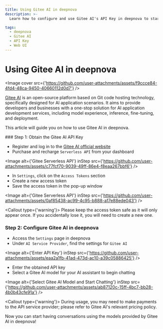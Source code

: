 ```yaml
---
title: Using Gitee AI in deepnova
description: >-
  Learn how to configure and use Gitee AI's API Key in deepnova to start conversations and interactions.

tags:
  - deepnova
  - Gitee AI
  - API Key
  - Web UI
---
```


# Using Gitee AI in deepnova

<Image cover src={'https://github.com/user-attachments/assets/f9ccce84-4fd4-48ca-9450-40660112d0d7'} />

[Gitee AI](https://ai.gitee.com/) is an open-source platform based on Git code hosting technology, specifically designed for AI application scenarios. It aims to provide developers and businesses with a one-stop solution for AI application development services, including model experience, inference, fine-tuning, and deployment.

This article will guide you on how to use Gitee AI in deepnova.

<Steps>
  ### Step 1: Obtain the Gitee AI API Key

  - Register and log in to the [Gitee AI official website](https://ai.gitee.com/)
  - Purchase and recharge `Serverless API` from your dashboard

  <Image alt={'Gitee Serverless API'} inStep src={'https://github.com/user-attachments/assets/c77fcf70-9039-49ff-86e4-f8eaa267bbf6'} />

  - In `Settings`, click on the `Access Tokens` section
  - Create a new access token
  - Save the access token in the pop-up window

  <Image alt={'Gitee Serverless API'} inStep src={'https://github.com/user-attachments/assets/0af85438-ac99-4c95-b888-a17e88ede043'} />

  <Callout type={'warning'}>
    Please keep the access token safe as it will only appear once. If you accidentally lose it, you
    will need to create a new one.
  </Callout>

  ### Step 2: Configure Gitee AI in deepnova

  - Access the `Settings` page in deepnova
  - Under `AI Service Provider`, find the settings for `Gitee AI`

  <Image alt={'Enter API Key'} inStep src={'https://github.com/user-attachments/assets/eaa2a1fb-41ad-473d-ac10-a39c05886425'} />

  - Enter the obtained API key
  - Select a Gitee AI model for your AI assistant to begin chatting

  <Image alt={'Select Gitee AI Model and Start Chatting'} inStep src={'https://github.com/user-attachments/assets/ab87120c-15ff-4bc7-bb28-4b0b43cfe91a'} />

  <Callout type={'warning'}>
    During usage, you may need to make payments to the API service provider; please refer to Gitee
    AI's relevant pricing policy.
  </Callout>
</Steps>

Now you can start having conversations using the models provided by Gitee AI in deepnova!
